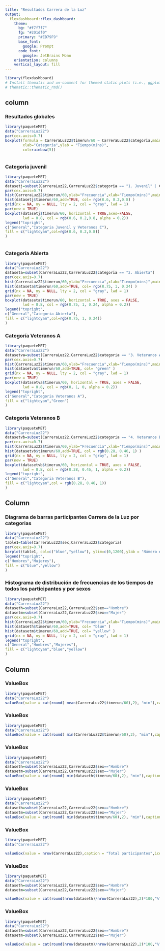 ```yaml
---
title: "Resultados Carrera de la Luz"
output: 
  flexdashboard::flex_dashboard:
    theme:
      bg: "#f7f7f7"
      fg: "#201df0" 
      primary: "#ED79F9"
      base_font:
        google: Prompt
      code_font:
        google: JetBrains Mono
    orientation: columns
    vertical_layout: fill
---
```


```r
library(flexdashboard)
# Install thematic and un-comment for themed static plots (i.e., ggplot2)
# thematic::thematic_rmd()
```

column {data-height=350 .tabset }
-----------------------------------------------------------------------

### Resultados globales

```r
library(paqueteMET) 
data("CarreraLuz22")
par(cex.axis=0.7)
boxplot(formula = CarreraLuz22$timerun/60 ~ CarreraLuz22$categoria,main="Diagrama de cajas Carrera de la Luz por categorias",
        xlab="Categoría",ylab = "Tiempo(mins)",
        col=rainbow(5))



```




### Categoría juvenil

```r
library(paqueteMET) 
data("CarreraLuz22")
datasetj=subset(CarreraLuz22,CarreraLuz22$categoria == "1. Juvenil" | CarreraLuz22$categoria == "5. Veteranos C")
par(cex.axis=0.7)
hist(CarreraLuz22$timerun/60,ylab="Frecuencia",xlab="Tiempo(mins)",main = "Histograma y diagrama de cajas categoria Juvenil y \n Veteranos c", ylim=c(0,600), col="lightcyan" )
hist(datasetj$timerun/60,add=TRUE, col= rgb(0.6, 0.2,0.8) )
grid(nx = NA, ny = NULL, lty = 2, col = "gray", lwd = 1)
par(new = TRUE)
boxplot(datasetj$timerun/60, horizontal = TRUE,axes=FALSE, 
        lwd = 0.8, col = rgb(0.6, 0.2,0.8, alpha = 0.2))
legend("topright",
c("General","Categoria Juvenil y Veteranos C"),
fill = c("lightcyan",col=rgb(0.6, 0.2,0.8))
)



```

### Categoría Abierta

```r

library(paqueteMET) 
data("CarreraLuz22")
dataseta=subset(CarreraLuz22,CarreraLuz22$categoria == "2. Abierta")
par(cex.axis=0.7)
hist(CarreraLuz22$timerun/60,ylab="Frecuencia",xlab="Tiempo(mins)",main = "Histograma y diagrama de cajas categoria Abierta", ylim=c(0,600), col="lightcyan" )
hist(dataseta$timerun/60,add=TRUE, col= rgb(0.75, 1, 0.24) )
grid(nx = NA, ny = NULL, lty = 2, col = "gray", lwd = 1)
par(new = TRUE)
boxplot(dataseta$timerun/60, horizontal = TRUE, axes = FALSE,
        lwd = 0.8, col = rgb(0.75, 1, 0.24, alpha = 0.2))
legend("topright",
c("General","Categoria Abierta"),
fill = c("lightcyan",col=rgb(0.75, 1, 0.24))
)


```

### Categoría Veteranos A

```r
library(paqueteMET) 
data("CarreraLuz22")
datasetva=subset(CarreraLuz22,CarreraLuz22$categoria == "3. Veteranos A")
par(cex.axis=0.7)
hist(CarreraLuz22$timerun/60,ylab="Frecuencia",xlab="Tiempo(mins)",main = "Histograma y diagrama de cajas categoria Veteranos A", ylim=c(0,600), col="lightcyan" )
hist(datasetva$timerun/60,add=TRUE, col= "green" )
grid(nx = NA, ny = NULL, lty = 2, col = "gray", lwd = 1)
par(new = TRUE)
boxplot(datasetva$timerun/60, horizontal = TRUE, axes = FALSE,
        lwd = 0.8, col = rgb(0, 1, 0, alpha = 0.2))
legend("topright",
c("General","Categoria Veteranos A"),
fill = c("lightcyan","Green")
)

```


### Categoría Veteranos B

```r
library(paqueteMET) 
data("CarreraLuz22")
datasetvb=subset(CarreraLuz22,CarreraLuz22$categoria == "4. Veteranos B")
par(cex.axis=0.7)
hist(CarreraLuz22$timerun/60,ylab="Frecuencia",xlab="Tiempo(mins)",main = "Histograma y diagrama de cajas categoria Veteranos B", ylim=c(0,600), col="lightcyan" )
hist(datasetvb$timerun/60,add=TRUE, col = rgb(0.28, 0.46, 1) )
grid(nx = NA, ny = NULL, lty = 2, col = "gray", lwd = 1)
par(new = TRUE)
boxplot(datasetvb$timerun/60, horizontal = TRUE, axes = FALSE,
        lwd = 0.8, col = rgb(0.28, 0.46, 1, alpha = 0.2))
legend("topright",
c("General","Categoria Veteranos B"),
fill = c("lightcyan",col = rgb(0.28, 0.46, 1))
)

```

Column {data-width=350 }
-----------------------------------------------------------------------

### Diagrama de barras participantes Carrera de la Luz por categorias

```r
library(paqueteMET) 
data("CarreraLuz22")
table1=table(CarreraLuz22$sex,CarreraLuz22$categoria)
par(cex.axis=0.7)
barplot(table1, col=c("blue","yellow"), ylim=c(0,1200),ylab = "Número de inscritos")
legend("topright",
c("Hombres","Mujeres"),
fill = c("blue","yellow")
)
```

### Histograma de distribución de frecuencias de los tiempos de todos los participantes y por sexos

```r
library(paqueteMET) 
data("CarreraLuz22")
dataseth=subset(CarreraLuz22,CarreraLuz22$sex=="Hombre")
datasetm=subset(CarreraLuz22,CarreraLuz22$sex=="Mujer")
par(cex.axis=0.7)
hist(CarreraLuz22$timerun/60,ylab="Frecuencia",xlab="Tiempo(mins)",main = "", ylim=c(0,600), col="lightcyan" )
hist(dataseth$timerun/60,add=TRUE, col= "blue" )
hist(datasetm$timerun/60,add=TRUE, col= "yellow" )
grid(nx = NA, ny = NULL, lty = 2, col = "gray", lwd = 1)
legend("topright",
c("General","Hombres","Mujeres"),
fill = c("lightcyan","blue","yellow")
)


```


Column {data-width=150 }
-----------------------------------------------------------------------

### ValueBox


```r
library(paqueteMET) 
data("CarreraLuz22")
valueBox(value = cat(round( mean(CarreraLuz22$timerun/60),2), "min"),caption = "Tiempo promedio",icon = "icon" , color = 'green')

```

### ValueBox


```r
library(paqueteMET) 
data("CarreraLuz22")
valueBox(value = cat(round( min(CarreraLuz22$timerun/60),2), "min"),caption = "Tiempo ganador",icon = "icon" , color = 'green')

```

### ValueBox


```r
library(paqueteMET) 
data("CarreraLuz22")
dataseth=subset(CarreraLuz22,CarreraLuz22$sex=="Hombre")
datasetm=subset(CarreraLuz22,CarreraLuz22$sex=="Mujer")
valueBox(value = cat(round( min(dataseth$timerun/60),2), "min"),caption = "Mejor tiempo hombres",icon = "icon" , color = 'blue')

```

### ValueBox


```r
library(paqueteMET) 
data("CarreraLuz22")
dataseth=subset(CarreraLuz22,CarreraLuz22$sex=="Hombre")
datasetm=subset(CarreraLuz22,CarreraLuz22$sex=="Mujer")
valueBox(value = cat(round( min(datasetm$timerun/60),2), "min"),caption = "Mejor tiempo mujeres",icon = "icon" , color = 'yellow')

```
### ValueBox


```r
library(paqueteMET) 
data("CarreraLuz22")

valueBox(value = nrow(CarreraLuz22),caption = "Total participantes",icon = "icon" , color = 'green')

```
### ValueBox


```r
library(paqueteMET) 
data("CarreraLuz22")
dataseth=subset(CarreraLuz22,CarreraLuz22$sex=="Hombre")
datasetm=subset(CarreraLuz22,CarreraLuz22$sex=="Mujer")

valueBox(value = cat(round(nrow(dataseth)/nrow(CarreraLuz22),2)*100,"%"),caption = "Total participantes mujeres",icon = "icon" , color = 'blue')

```

### ValueBox


```r
library(paqueteMET) 
data("CarreraLuz22")
dataseth=subset(CarreraLuz22,CarreraLuz22$sex=="Hombre")
datasetm=subset(CarreraLuz22,CarreraLuz22$sex=="Mujer")

valueBox(value = cat(round(nrow(datasetm)/nrow(CarreraLuz22),2)*100,"%"),caption = "Total participantes mujeres",icon = "icon" , color = 'yellow')

```